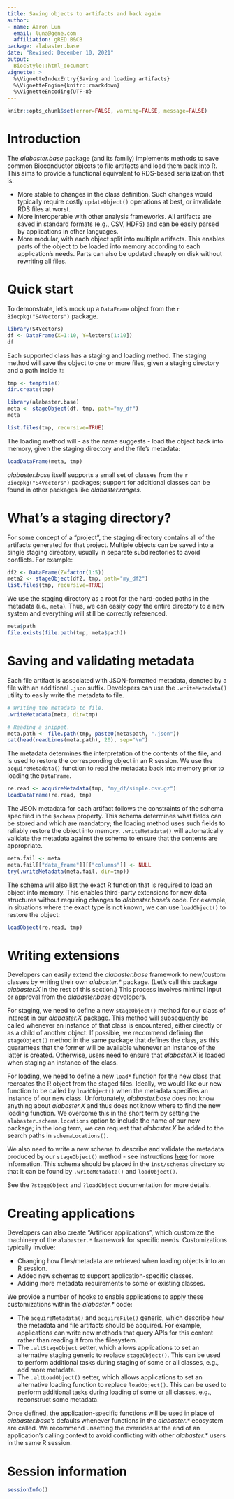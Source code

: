 ```yaml
---
title: Saving objects to artifacts and back again
author:
- name: Aaron Lun
  email: luna@gene.com
  affiliation: gRED B&CB
package: alabaster.base
date: "Revised: December 10, 2021"
output:
  BiocStyle::html_document
vignette: >
  %\VignetteIndexEntry{Saving and loading artifacts}
  %\VignetteEngine{knitr::rmarkdown}
  %\VignetteEncoding{UTF-8}
---
```


```r
knitr::opts_chunk$set(error=FALSE, warning=FALSE, message=FALSE)
```

# Introduction

The _alabaster.base_ package (and its family) implements methods to save common Bioconductor objects to file artifacts and load them back into R.
This aims to provide a functional equivalent to RDS-based serialization that is:

- More stable to changes in the class definition.
  Such changes would typically require costly `updateObject()` operations at best, or invalidate RDS files at worst.
- More interoperable with other analysis frameworks.
  All artifacts are saved in standard formats (e.g., CSV, HDF5) and can be easily parsed by applications in other languages.
- More modular, with each object split into multiple artifacts. 
  This enables parts of the object to be loaded into memory according to each application's needs.
  Parts can also be updated cheaply on disk without rewriting all files.

# Quick start

To demonstrate, let's mock up a `DataFrame` object from the `r Biocpkg("S4Vectors")` package.

```r
library(S4Vectors)
df <- DataFrame(X=1:10, Y=letters[1:10])
df
```

Each supported class has a staging and loading method.
The staging method will save the object to one or more files, given a staging directory and a path inside it:

```r
tmp <- tempfile()
dir.create(tmp)

library(alabaster.base)
meta <- stageObject(df, tmp, path="my_df")
meta

list.files(tmp, recursive=TRUE)
```

The loading method will - as the name suggests - load the object back into memory, given the staging directory and the file's metadata:

```r
loadDataFrame(meta, tmp)
```

_alabaster.base_ itself supports a small set of classes from the `r Biocpkg("S4Vectors")` packages;
support for additional classes can be found in other packages like _alabaster.ranges_.

# What's a staging directory?

For some concept of a "project", the staging directory contains all of the artifacts generated for that project.
Multiple objects can be saved into a single staging directory, usually in separate subdirectories to avoid conflicts.
For example:

```r
df2 <- DataFrame(Z=factor(1:5))
meta2 <- stageObject(df2, tmp, path="my_df2")
list.files(tmp, recursive=TRUE)
```

We use the staging directory as a root for the hard-coded paths in the metadata (i.e., `meta`).
Thus, we can easily copy the entire directory to a new system and everything will still be correctly referenced.

```r
meta$path
file.exists(file.path(tmp, meta$path))
```

# Saving and validating metadata

Each file artifact is associated with JSON-formatted metadata, denoted by a file with an additional `.json` suffix. 
Developers can use the `.writeMetadata()` utility to easily write the metadata to file.

```r
# Writing the metadata to file.
.writeMetadata(meta, dir=tmp)

# Reading a snippet.
meta.path <- file.path(tmp, paste0(meta$path, ".json"))
cat(head(readLines(meta.path), 20), sep="\n")
```

The metadata determines the interpretation of the contents of the file, and is used to restore the corresponding object in an R session.
We use the `acquireMetadata()` function to read the metadata back into memory prior to loading the `DataFrame`.

```r
re.read <- acquireMetadata(tmp, "my_df/simple.csv.gz")
loadDataFrame(re.read, tmp)
```

The JSON metadata for each artifact follows the constraints of the schema specified in the `$schema` property.
This schema determines what fields can be stored and which are mandatory; the loading method uses such fields to reliably restore the object into memory.
`.writeMetadata()` will automatically validate the metadata against the schema to ensure that the contents are appropriate.

```r
meta.fail <- meta
meta.fail[["data_frame"]][["columns"]] <- NULL
try(.writeMetadata(meta.fail, dir=tmp))
```

The schema will also list the exact R function that is required to load an object into memory.
This enables third-party extensions for new data structures without requiring changes to _alabaster.base_'s code.
For example, in situations where the exact type is not known, we can use `loadObject()` to restore the object:

```r
loadObject(re.read, tmp)
```

# Writing extensions

Developers can easily extend the _alabaster.base_ framework to new/custom classes by writing their own _alabaster.\*_ package. 
(Let's call this package _alabaster.X_ in the rest of this section.)
This process involves minimal input or approval from the _alabaster.base_ developers. 

For staging, we need to define a new `stageObject()` method for our class of interest in our _alabaster.X_ package.
This method will subsequently be called whenever an instance of that class is encountered, either directly or as a child of another object.
If possible, we recommend defining the `stageObject()` method in the same package that defines the class,
as this guarantees that the former will be available whenever an instance of the latter is created.
Otherwise, users need to ensure that _alabaster.X_ is loaded when staging an instance of the class.

For loading, we need to define a new `load*` function for the new class that recreates the R object from the staged files.
Ideally, we would like our new function to be called by `loadObject()` when the metadata specifies an instance of our new class.
Unfortunately, _alabaster.base_ does not know anything about _alabaster.X_ and thus does not know where to find the new loading function.
We overcome this in the short term by setting the `alabaster.schema.locations` option to include the name of our new package; 
in the long term, we can request that _alabaster.X_ be added to the search paths in `schemaLocations()`.

We also need to write a new schema to describe and validate the metadata produced by our `stageObject()` method -
see instructions [here](https://github.com/ArtifactDB/BiocObjectSchemas/blob/master/docs/schema_conventions.md) for more information.
This schema should be placed in the `inst/schemas` directory so that it can be found by `.writeMetadata()` and `loadObject()`.

See the `?stageObject` and `?loadObject` documentation for more details.

# Creating applications

Developers can also create "Artificer applications", which customize the machinery of the `alabaster.*` framework for specific needs.
Customizations typically involve:

- Changing how files/metadata are retrieved when loading objects into an R session.
- Added new schemas to support application-specific classes.
- Adding more metadata requirements to some or existing classes.

We provide a number of hooks to enable applications to apply these customizations within the _alabaster.\*_ code:

- The `acquireMetadata()` and `acquireFile()` generic, which describe how the metadata and file artifacts should be acquired.
  For example, applications can write new methods that query APIs for this content rather than reading it from the filesystem.
- The `.altStageObject` setter, which allows applications to set an alternative staging generic to replace `stageObject()`.
  This can be used to perform additional tasks during staging of some or all classes, e.g., add more metadata.
- The `.altLoadObject()` setter, which allows applications to set an alternative loading function to replace `loadObject()`.
  This can be used to perform additional tasks during loading of some or all classes, e.g., reconstruct some metadata.

Once defined, the application-specific functions will be used in place of _alabaster.base_'s defaults whenever functions in the _alabaster.\*_ ecosystem are called.
We recommend unsetting the overrides at the end of an application's calling context to avoid conflicting with other _alabaster.\*_ users in the same R session.

# Session information {-}

```r
sessionInfo()
```

